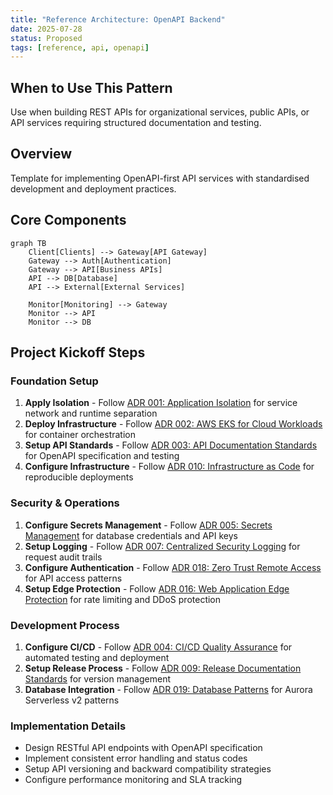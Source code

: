 ```yaml
---
title: "Reference Architecture: OpenAPI Backend"
date: 2025-07-28
status: Proposed
tags: [reference, api, openapi]
---
```


## When to Use This Pattern

Use when building REST APIs for organizational services, public APIs, or API services requiring structured documentation and testing.

## Overview

Template for implementing OpenAPI-first API services with standardised development and deployment practices.

## Core Components

```mermaid
graph TB
    Client[Clients] --> Gateway[API Gateway]
    Gateway --> Auth[Authentication]
    Gateway --> API[Business APIs]
    API --> DB[Database]
    API --> External[External Services]
    
    Monitor[Monitoring] --> Gateway
    Monitor --> API
    Monitor --> DB
```

## Project Kickoff Steps

### Foundation Setup

1. **Apply Isolation** - Follow [ADR 001: Application Isolation](../security/001-isolation.qmd) for service network and runtime separation
2. **Deploy Infrastructure** - Follow [ADR 002: AWS EKS for Cloud Workloads](../operations/002-workloads.qmd) for container orchestration
3. **Setup API Standards** - Follow [ADR 003: API Documentation Standards](../development/003-apis.qmd) for OpenAPI specification and testing
4. **Configure Infrastructure** - Follow [ADR 010: Infrastructure as Code](../operations/010-configmgmt.qmd) for reproducible deployments

### Security & Operations

1. **Configure Secrets Management** - Follow [ADR 005: Secrets Management](../security/005-secrets-management.qmd) for database credentials and API keys
2. **Setup Logging** - Follow [ADR 007: Centralized Security Logging](../operations/007-logging.qmd) for request audit trails
3. **Configure Authentication** - Follow [ADR 018: Zero Trust Remote Access](../security/018-zero-trust-access.qmd) for API access patterns
4. **Setup Edge Protection** - Follow [ADR 016: Web Application Edge Protection](../security/016-edge-protection.qmd) for rate limiting and DDoS protection

### Development Process

1. **Configure CI/CD** - Follow [ADR 004: CI/CD Quality Assurance](../development/004-cicd.qmd) for automated testing and deployment
2. **Setup Release Process** - Follow [ADR 009: Release Documentation Standards](../development/009-release.qmd) for version management
3. **Database Integration** - Follow [ADR 019: Database Patterns](../operations/019-database-patterns.qmd) for Aurora Serverless v2 patterns

### Implementation Details

- Design RESTful API endpoints with OpenAPI specification
- Implement consistent error handling and status codes
- Setup API versioning and backward compatibility strategies
- Configure performance monitoring and SLA tracking
